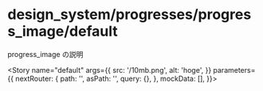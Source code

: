 
<Meta
  title="design_system/progresses/progress_image/default"
  component={ProgressImage}
  decorators={[withMock]}
/>

# design_system/progresses/progress_image/default

progress_image の説明

<Story
  name="default"
  args={{
    src: '/10mb.png',
    alt: 'hoge',
  }}
  parameters={{
    nextRouter: {
      path: '',
      asPath: '',
      query: {},
    },
    mockData: [],
  }}></Story>

<Source>
  <ProgressImage />
</Source>

<Props story="default" />
